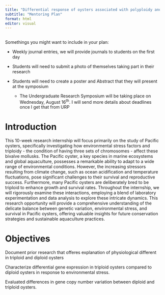 ```yaml
---
title: "Differential response of oysters associated with polyploidy and enviornmental stress"
subtitle: "Mentoring Plan"
format: html
editor: visual
---
```


## 

Somethings you might want to include in your plan:

-   Weekly journal entries, we will provide journals to students on the first day

-   Students will need to submit a photo of themselves taking part in their research

-   Students will need to create a poster and Abstract that they will present at the symposium

    -   The Undergraduate Research Symposium will be taking place on Wednesday, August 16^th^. I will send more details about deadlines once I get that from URP

# Introduction

This 10-week research internship will focus primarily on the study of Pacific oysters, specifically investigating how environmental stress factors and triploidy - the condition of having three sets of chromosomes - affect these bivalve mollusks. The Pacific oyster, a key species in marine ecosystems and global aquaculture, possesses a remarkable ability to adapt to a wide range of environmental conditions. However, the increasing stressors resulting from climate change, such as ocean acidification and temperature fluctuations, pose significant challenges to their survival and reproductive success. Furthermore, many Pacific oysters are deliberately bred to be triploid to enhance growth and survival rates. Throughout the internship, we will rigorously examine these interactions, employing a blend of laboratory experimentation and data analysis to explore these intricate dynamics. This research opportunity will provide a comprehensive understanding of the delicate balance between genetic variation, environmental stress, and survival in Pacific oysters, offering valuable insights for future conservation strategies and sustainable aquaculture practices.

# Objectives

Document prior research that offeres explanation of physiological different in triploid and diploid oysters

Characterize differential gene expression in triploid oysters compared to diploid oysters in response to environmental stress.

Evaluated differences in gene copy number variation between diploid and triploid oysters.
